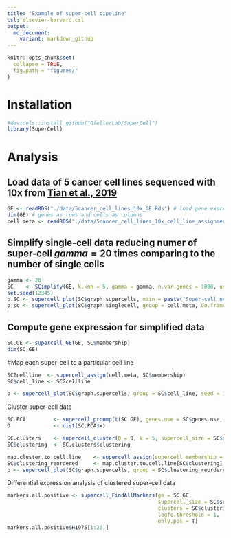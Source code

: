 ```yaml
---
title: "Example of super-cell pipeline"
csl: elsevier-harvard.csl
output:
  md_document:
    variant: markdown_github
---
```



```r
knitr::opts_chunk$set(
  collapse = TRUE,
  fig.path = "figures/"
)
```

# Installation

```r
#devtools::install_github("GfellerLab/SuperCell")
library(SuperCell)

```

# Analysis
## Load data of 5 cancer cell lines sequenced with 10x from [Tian et al., 2019](https://doi.org/10.1038/s41592-019-0425-8)

```r
GE <- readRDS("./data/5cancer_cell_lines_10x_GE.Rds") # load gene expression matrix 
dim(GE) # genes as rows and cells as columns
cell.meta <- readRDS("./data/5cancer_cell_lines_10x_cell_line_assignment.Rds") # load cell assignment to a cancer cell line
```
## Simplify single-cell data reducing numer of super-cell $gamma = 20$ times comparing to the number of single cells 
```r
gamma <- 20
SC    <- SCimplify(GE, k.knn = 5, gamma = gamma, n.var.genes = 1000, use.nn2 = FALSE)
set.seed(12345)
p.SC <- supercell_plot(SC$graph.supercells, main = paste("Super-cell network, gamma =", gamma), seed = 1)
p.sc <- supercell_plot(SC$graph.singlecell, group = cell.meta, do.frames = F, main = paste("Single-cell network, N =", dim(GE)[2]), lay.method = "components")
```

## Compute gene expression for simplified data
```r
SC.GE <- supercell_GE(GE, SC$membership)
dim(SC.GE)
```

#Map each super-cell to a particular cell line
```r
SC2cellline  <- supercell_assign(cell.meta, SC$membership)
SC$cell_line <- SC2cellline

p <- supercell_plot(SC$graph.supercells, group = SC$cell_line, seed = 1, main = "Super-cell colored by cell line assignment")
```

Cluster super-cell data
```r
SC.PCA         <- supercell_prcomp(t(SC.GE), genes.use = SC$genes.use, supercell_size = SC$supercell_size, k = 20)
D              <- dist(SC.PCA$x)

SC.clusters    <- supercell_cluster(D = D, k = 5, supercell_size = SC$supercell_size)
SC$clustering  <- SC.clusters$clustering
```

```r
map.cluster.to.cell.line    <- supercell_assign(supercell_membership = SC$clustering, clusters  = SC$cell_line)
SC$clustering_reordered     <- map.cluster.to.cell.line[SC$clustering]
p <- supercell_plot(SC$graph.supercells, group = SC$clustering_reordered, seed = 1, main = "Super-cell colored by cell line cluster")
```


Differential expression analysis of clustered super-cell data 
```r
markers.all.positive <- supercell_FindAllMarkers(ge = SC.GE, 
                                                 supercell_size = SC$supercell_size,
                                                 clusters = SC$clustering_reordered,
                                                 logfc.threshold = 1,
                                                 only.pos = T)
markers.all.positive$H1975[1:20,]
```

